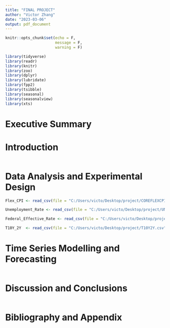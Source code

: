 ```yaml
---
title: "FINAL PROJECT"
author: "Victor Zhang"
date: "2023-03-06"
output: pdf_document
---
```


```r

knitr::opts_chunk$set(echo = F,
                      message = F, 
                      warning = F) 

```

```r

library(tidyverse)
library(readr)
library(knitr)
library(zoo)
library(dplyr)
library(lubridate)
library(fpp2)
library(tsibble)
library(seasonal)
library(seasonalview)
library(xts)

```


# Executive Summary





# Introduction

```r

```

# Data Analysis and Experimental Design


```r

Flex_CPI <- read_csv(file = "C:/Users/victo/Desktop/project/COREFLEXCPIM159SFRBATL.csv")

Unemployment_Rate <- read_csv(file = "C:/Users/victo/Desktop/project/UNRATE.csv")

Federal_Effective_Rate <- read_csv(file = "C:/Users/victo/Desktop/project/DFF.csv")

T10Y_2Y  <- read_csv(file = "C:/Users/victo/Desktop/project/T10Y2Y.csv")


```



# Time Series Modelling and Forecasting


```r

```



# Discussion and Conclusions

```r

```


# Bibliography and Appendix


```r

```








